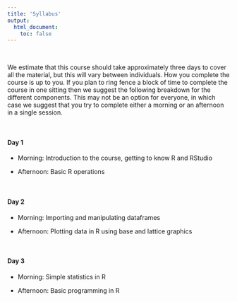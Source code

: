 ```yaml
---
title: 'Syllabus'
output: 
  html_document:
    toc: false
---
```


\  

We estimate that this course should take approximately three days to cover all the material, but this will vary between individuals. How you complete the course is up to you. If you plan to ring fence a block of time to complete the course in one sitting then we suggest the following breakdown for the different components. This may not be an option for everyone, in which case we suggest that you try to complete either a morning or an afternoon in a single session. 

\  

#### Day 1

  - Morning: Introduction to the course, getting to know R and RStudio

  - Afternoon: Basic R operations

\  

#### Day 2

  - Morning: Importing and manipulating dataframes

  - Afternoon: Plotting data in R using base and lattice graphics

\  

#### Day 3

  - Morning: Simple statistics in R

  - Afternoon: Basic programming in R 